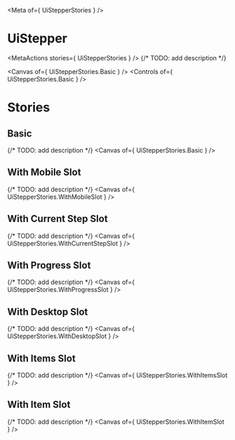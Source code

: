 
<Meta of={ UiStepperStories } />

# UiStepper
<MetaActions stories={ UiStepperStories } />
{/* TODO: add description */}

<Canvas of={ UiStepperStories.Basic } />
<Controls of={ UiStepperStories.Basic } />

# Stories
## Basic
{/* TODO: add description */}
<Canvas of={ UiStepperStories.Basic } />

## With Mobile Slot
{/* TODO: add description */}
<Canvas of={ UiStepperStories.WithMobileSlot } />

## With Current Step Slot
{/* TODO: add description */}
<Canvas of={ UiStepperStories.WithCurrentStepSlot } />

## With Progress Slot
{/* TODO: add description */}
<Canvas of={ UiStepperStories.WithProgressSlot } />

## With Desktop Slot
{/* TODO: add description */}
<Canvas of={ UiStepperStories.WithDesktopSlot } />

## With Items Slot
{/* TODO: add description */}
<Canvas of={ UiStepperStories.WithItemsSlot } />

## With Item Slot
{/* TODO: add description */}
<Canvas of={ UiStepperStories.WithItemSlot } />
